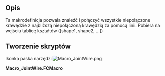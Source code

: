 <languages/>

{{VeryImportantMessage|!!! To makro wymaga poprawki. !!!}}

{{Macro
|Name=JointWire
|Namepl=JointWire
|Icon=Macro_JointWire.png
|Description={{ColoredText|#ff0000|!!! Ta makrodefinicja wymaga naprawy. !!!}}<br/>Ta makrodefinicja pozwala znaleźć i połączyć wszystkie niepołączone krawędzie z najbliższą niepołączoną krawędzią za pomocą linii. Pobiera na wejściu tablicę kształtów ([shape1, shape2, ...])
|Author=Tremblou
|Version=1.0
|Date=2011-08-24
|FCVersion=Wszystkie
|Download=[https://wiki.freecad.org/images/b/bb/Macro_JointWire.png Ikonka paska narzędzi]
}}

<span id="Description"></span>
==Opis==

Ta makrodefinicja pozwala znaleźć i połączyć wszystkie niepołączone krawędzie z najbliższą niepołączoną krawędzią za pomocą linii. Pobiera na wejściu tablicę kształtów ([shape1, shape2, ...])

<span id="Script"></span>
==Tworzenie skryptów==

Ikonka paska narzędzi [[Image:Macro_JointWire.png]]

'''Macro_JointWire.FCMacro'''

{{MacroCode|code=

 def findWires(edges):
    def verts(shape):
                return [shape.Vertexes[0].Point,shape.Vertexes[-1].Point]
        def group(shapes):
                shapesIn = shapes[:]
                pointTst = []
        pointOut =[]
        for s in shapesIn :
            pointTst=pointTst+[s.Vertexes[0].Point]
            pointTst=pointTst+[s.Vertexes[-1].Point]
        print pointTst               
        changed = False
                for s in shapesIn:
                        if len(s.Vertexes) < 2:
                print "one vertex, its a circle, just add"
                        else:                             
                                for v in verts(s):
                    twoDot=0
                                        for vv in pointTst:
                                                if v == vv:
                            twoDot=twoDot+1                           
                        if v==vv and twoDot==2 :                   
                            changed = True
                            print "found matching vert"
                            break
                                    if twoDot<2:
                        print "didn't find any matching vert..."
                        pointOut.append(v)
         print "Dots non connected", pointOut
                return(changed,pointOut)
    def joint(point):
        for p in range(len(point)/2) :
            print point
            deltI=Part.Vertex(100,100,100).Point
            pos=1
            for pp in range(len(point)-1) :
                print "position:",pp+1
                if len(point)-1>1:
                    deltN=(point[0]-point[pp+1])
                    if deltN.Length<deltI.Length:
                        deltI=deltN
                        pos=pp+1
                        print "changement",pos
                else:
                    pos=1   
            print "points a joindre",point[0],point[pos]
            if point[0]!=point[pos]:
                Part.show(Part.makePolygon([point[0],point[pos]]))
            else:
                print "WARNING les points ont la meme valeurs "
            point.pop(0)
            point.pop(pos-1)
        point=0 #to have a return normally void
        return(point)
    working = True
        edgeSet = edges
    result = group(edgeSet)
        working = result[0]
        edgeSet = result[1]
    joint(result[1])
        return result[1]

}}